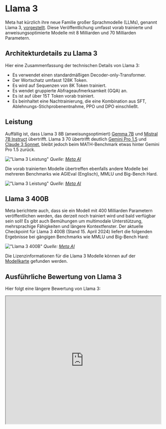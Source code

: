 # Llama 3


Meta hat kürzlich ihre neue Familie großer Sprachmodelle (LLMs), genannt Llama 3, [vorgestellt](https://llama.meta.com/llama3/). Diese Veröffentlichung umfasst vorab trainierte und anweisungsoptimierte Modelle mit 8 Milliarden und 70 Milliarden Parametern.

## Architekturdetails zu Llama 3

Hier eine Zusammenfassung der technischen Details von Llama 3:

- Es verwendet einen standardmäßigen Decoder-only-Transformer.
- Der Wortschatz umfasst 128K Token.
- Es wird auf Sequenzen von 8K Token trainiert.
- Es wendet gruppierte Abfrageaufmerksamkeit (GQA) an.
- Es ist auf über 15T Token vorab trainiert.
- Es beinhaltet eine Nachtrainierung, die eine Kombination aus SFT, Ablehnungs-Stichprobenentnahme, PPO und DPO einschließt.

## Leistung

Auffällig ist, dass Llama 3 8B (anweisungsoptimiert) [Gemma 7B](/models/gemma) und [Mistral 7B Instruct](/models/mistral-7b) übertrifft. Llama 3 70 übertrifft deutlich [Gemini Pro 1.5](/models/gemini-pro) und [Claude 3 Sonnet](/models/claude-3), bleibt jedoch beim MATH-Benchmark etwas hinter Gemini Pro 1.5 zurück.

!["Llama 3 Leistung"](../../img/llama3/llama-instruct-performance.png)
*Quelle: [Meta AI](https://ai.meta.com/blog/meta-llama-3/)*

Die vorab trainierten Modelle übertreffen ebenfalls andere Modelle bei mehreren Benchmarks wie AGIEval (Englisch), MMLU und Big-Bench Hard.

!["Llama 3 Leistung"](../../img/llama3/llama3-pretrained-results.png)
*Quelle: [Meta AI](https://ai.meta.com/blog/meta-llama-3/)*

## Llama 3 400B

Meta berichtete auch, dass sie ein Modell mit 400 Milliarden Parametern veröffentlichen werden, das derzeit noch trainiert wird und bald verfügbar sein soll! Es gibt auch Bemühungen um multimodale Unterstützung, mehrsprachige Fähigkeiten und längere Kontextfenster. Der aktuelle Checkpoint für Llama 3 400B (Stand 15. April 2024) liefert die folgenden Ergebnisse bei gängigen Benchmarks wie MMLU und Big-Bench Hard:

!["Llama 3 400B"](../../img/llama3/llama-400b.png)
*Quelle: [Meta AI](https://ai.meta.com/blog/meta-llama-3/)*

Die Lizenzinformationen für die Llama 3 Modelle können auf der [Modellkarte](https://github.com/meta-llama/llama3/blob/main/MODEL_CARD.md) gefunden werden.

## Ausführliche Bewertung von Llama 3

Hier folgt eine längere Bewertung von Llama 3:

<iframe width="100%"
  height="415px"
  src="https://www.youtube.com/embed/h2aEmciRd6U?si=m7-xXu5IWpB-6mE0" allow="accelerometer; autoplay; clipboard-write; encrypted-media; gyroscope; picture-in-picture"
  allowFullScreen
  />
